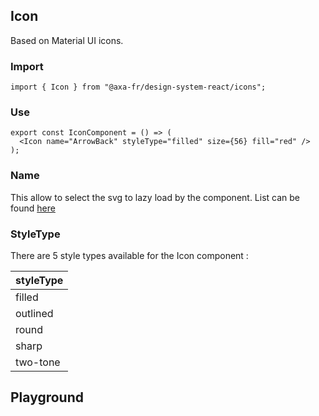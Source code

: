 
<Meta of={IconStories} />

## Icon

Based on Material UI icons.

### Import

```tsx title="test.js"
import { Icon } from "@axa-fr/design-system-react/icons";
```

### Use

```tsx title="test.js"
export const IconComponent = () => (
  <Icon name="ArrowBack" styleType="filled" size={56} fill="red" />
);
```

### Name

This allow to select the svg to lazy load by the component.
List can be found [here](https://marella.me/material-design-icons/demo/svg/)

### StyleType

There are 5 style types available for the Icon component :

<table style={{ width: "100%" }}>
  <thead>
    <tr>
      <th>styleType</th>
    </tr>
  </thead>
  <tbody>
    <tr>
      <td>filled</td>
    </tr>
    <tr>
      <td>outlined</td>
    </tr>
    <tr>
      <td>round</td>
    </tr>
    <tr>
      <td>sharp</td>
    </tr>
    <tr>
      <td>two-tone</td>
    </tr>
  </tbody>
</table>

## Playground

<Canvas of={IconStories.Playground} />

<Controls story="Icon" />
